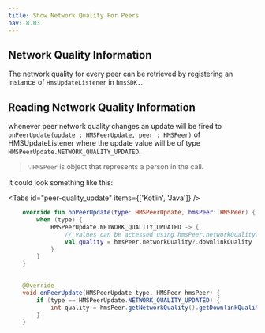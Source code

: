 ```yaml
---
title: Show Network Quality For Peers
nav: 8.03
---
```


## Network Quality Information

The network quality for every peer can be retrieved by registering an instance of `HmsUpdateListener` in `hmsSDK.`.


## Reading Network Quality Information

whenever peer network quality changes an update will be fired to `onPeerUpdate(update : HMSPeerUpdate, peer : HMSPeer)`
of HMSUpdateListener where the update value will be of type `HMSPeerUpdate.NETWORK_QUALITY_UPDATED`.


> 💡`HMSPeer` is object that represents a person in the call.


It could look something like this:

<Tabs id="peer-quality_update" items={['Kotlin', 'Java']} />

<Tab id='peer-quality_update-0'>


```kotlin
    override fun onPeerUpdate(type: HMSPeerUpdate, hmsPeer: HMSPeer) {
        when (type) {
            HMSPeerUpdate.NETWORK_QUALITY_UPDATED -> {
                // values can be accessed using hmsPeer.networkQuality?.downlinkQuality    
                val quality = hmsPeer.networkQuality?.downlinkQuality        
            }
        }
    }      

```

</Tab>

<Tab id='peer-quality_update-1'>

```java
    
    @Override
    void onPeerUpdate(HMSPeerUpdate type, HMSPeer hmsPeer) {
        if (type == HMSPeerUpdate.NETWORK_QUALITY_UPDATED) {
            int quality = hmsPeer.getNetworkQuality().getDownlinkQuality();
        }
    }  

```

</Tab>